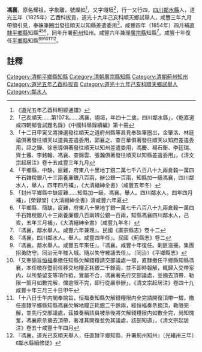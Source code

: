 {{明清人物信息框
| 姓名 = 馮襄
| 原名 = 
| 圖片名稱=  
| 圖片大小 = 220px
| 圖片說明 =  
| 最高職務 = 薊州知州
| 國家 = 大清
| 爵位 =
| 籍貫 = [[四川省|四川省]][[鄰水縣|鄰水縣]]
| 族裔 =  
| 旗籍 =  
| 字號 =字翊垣 
| 諡號 = 
| 出生日期 = 乾隆癸丑年六月三十日（1793年8月6日）
| 出生地點 =
| 逝世日期 = 同治六年（1867年）<ref>「馮襄，名耀祖，字象離，九龍鄉人，道光乙酉拔貢，中式己亥順天鄉試，大挑一等以知縣用，選授直隸平鄉縣知縣，改省江蘇，加同知銜，襄才學並茂，所在人民歌頌不置，年七十五卒，子孫多顯達者」，民國《鄰水縣志》</ref> 
| 逝世地點 = 
| 墓葬 = 
| 配偶 = 方氏
| 親屬 = 曾祖馮開慤；曾祖母杜氏、甘氏；祖馮學謨〔歲貢[[射洪縣|射洪縣]][[訓導|訓導]]〕；祖母包氏、胡氏；父馮大秋；母甘氏。胞叔馮大稼、馮大和、馮大香、馮大秬；胞弟馮輝祖，子馮振鷺、馮翔鶴、馮搏鵬、馮舒鴂。
| 出身 = 
* 鄰水縣廩膳生民籍
* 道光五年乙酉科拔貢（1825年）
* 道光十九年己亥科順天鄉試舉人
| 經歷 = 
| 著作 =  
*
*
*
}}
'''馮襄'''{{BD|1793年|8月6日|1867年||}}，原名耀祖，字象離，號燦如<ref>《道光五年乙酉科明經通譜》</ref>，又字翊垣<ref>「己亥順天……第107名……馮襄，翊垣，年四十二歲，四川鄰水縣」，《乾嘉道咸四朝鄉會試題名錄》《中國科舉錄續編》第十冊</ref>，行一又行四，[[四川|四川]][[鄰水縣|鄰水縣]]人，道光五年（1825年）乙酉科拔貢，道光十九年己亥科順天鄉試舉人，咸豐三年九月帶領引見，奉硃筆圈岀發往順天以知縣差遣委用<ref>「十二日甲寅又將揀選發往順天之道府州縣等員見奉硃筆圈岀，金肇洛、林廷禧俱著發往順天以道員差遣委用，郭襄之、查日華俱著發往順天以知府差遣委用，祁之鑅、徐志導俱著發往順天以知州差遣委用，馮慶、楊石衡、李廷瑞、齊士蕃、李銘翰、馮襄、查錦雲、張瀚俱著發往順天以知縣差遣委用」，《清文宗起居注》卷十五咸豐三年九月</ref>，咸豐四年（1854年）四月補[[直隸|直隸]][[平鄉縣|平鄉縣]]知縣<ref>「平鄉縣，中缺，疲難，府東八十里地丁銀二萬七千八百八十九兩倉榖一萬四千石雜稅銀八十三兩養亷銀八百兩，辦公銀一百兩，知縣加一級馮襄，四川鄰水人，舉人，四年四月補」，《大清縉紳全書》（咸豐五年冬）</ref><ref>「封州平鄉縣中缺疲難……知縣加一級。馮襄。舉人。四川鄰水人。四年四月補」，[榮錄堂]《大清縉紳全書》清咸豐六年夏</ref><ref>「平鄉縣，簡缺，疲難，府東八十里地丁銀一萬七千八百八十九兩倉穀一萬四千石雜稅銀八十三兩養廉銀八百兩辨公銀一百兩，知縣馮襄四川鄰水人，己亥，五年三月補」，《大清縉紳全書》（咸豐九年冬）</ref>，同年升署[[薊州|薊州]]知州。咸豐六年兼理[[廣宗縣|廣宗縣]]知縣<ref>『馮襄，鄰水舉人。咸豐六年兼理』。民國《廣宗縣志》卷十二</ref>。咸豐十年復任[[平鄉縣|平鄉縣]]知縣<ref>『馮襄，四川鄰水人。舉人。咸豐四年任』。民國《薊縣志》卷二</ref><ref>『馮襄。鄰水舉人。咸豐五年來任』。『馮襄。咸豐十年復任。剿匪滋擾。集團招勇防守。同治元年賊入城。隨以失守被議去任』。〔同治〕《平鄉縣志》</ref><ref>「又奉諭旨[[恒福|恒福]]奏撤任知縣欠解錢糧請交部議處一摺，直隸撤任平鄉縣知縣馮襄，本任徴存暨前任移交地糧正耗銀二千餘兩，並不即時報解，輒歸入交帶案内，以所墊留支等項作抵，實屬不合，馮襄著先行交部議處，並摘去頂帶，勒限一箇月如數完解，儻逾限不完，即行從嚴叅辦」，《清文宗起居注》卷四十九咸豐十年三月三十日甲午</ref><ref>「十八日壬午内閣奉諭旨，恒福奏知縣欠解錢糧限内全完請開復頂帶一摺，撤任直隸平鄉縣知縣馮襄欠解地糧正耗銀二千餘兩，經恒福奏㕘摘頂，勒限完解，並先行交部議處，茲據奏稱該員被㕘後將欠解錢糧限内如數全完，尚知愧奮，馮襄原㕘摘去頂帶，著准其開復並免其議處，該部知道」，《清文宗起居注》卷五十咸豐十年四月</ref><ref>『馮襄，道光己亥順天舉人，任直隸平鄉知縣，升署薊州知州』〔光緒卅三年〕《鄰水縣續修誌》</ref>。
==註釋==
{{reflist}}
{{清朝人物小作品}}
{{鄰水馮氏}}
[[Category:清朝平鄉縣知縣|Category:清朝平鄉縣知縣]]
[[Category:清朝廣宗縣知縣|Category:清朝廣宗縣知縣]]
[[Category:清朝薊州知州|Category:清朝薊州知州]]
[[Category:道光五年乙酉科拔貢|Category:道光五年乙酉科拔貢]]
[[Category:道光十九年己亥科順天鄉試舉人|Category:道光十九年己亥科順天鄉試舉人]]
[[Category:鄰水人|Category:鄰水人]]